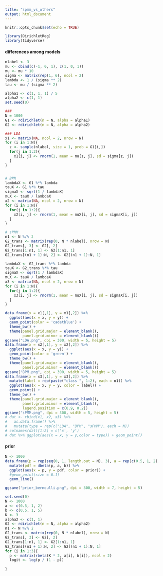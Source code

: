 ```yaml
---
title: "spmm_vs_others"
output: html_document
---
```


```r
knitr::opts_chunk$set(echo = TRUE)
```
```r
library(DirichletReg)
library(tidyverse)
```

#### differences among models
```r


nlabel <- 3
mu <- cbind(c(-1, 0, 1), c(1, 0, 1))
mu <- mu * 10
sigma <- matrix(rep(1, 6), ncol = 2)
lambda <- 1 / (sigma ** 2)
tau <- mu / (sigma ** 2)

alpha1 <- c(1, 1, 1) / 5
alpha2 <- c(1, 1)
set.seed(0)

###
N = 1000
G1 <- rdirichlet(n = N, alpha = alpha1)
G2 <- rdirichlet(n = N, alpha = alpha2)

### LDA
x1 <- matrix(NA, ncol = 2, nrow = N)
for (i in 1:N){
  z <- sample(nlabel, size = 1, prob = G1[i,])
  for(j in 1:2){
    x1[i, j] <- rnorm(1, mean = mu[z, j], sd = sigma[z, j])
  }
}


# BPM
lambdaX <- G1 %*% lambda
tauX <- G1 %*% tau
sigmaX <- sqrt(1 / lambdaX)
muX <- tauX / lambdaX
x2 <- matrix(NA, ncol = 2, nrow = N)
for (i in 1:N){
  for(j in 1:2){
    x2[i, j] <- rnorm(1, mean = muX[i, j], sd = sigmaX[i, j])
  }
}

# sPMM
n1 <- N %/% 2
G2_trans <- matrix(rep(0, N * nlabel), nrow = N)
G2_trans[, 3] <- G2[, 2]
G2_trans[1:n1, 1] <- G2[1:n1, 1] 
G2_trans[(n1 + 1):N, 2] <- G2[(n1 + 1):N, 1]

lambdaX <- G2_trans %*% lambda
tauX <- G2_trans %*% tau
sigmaX <- sqrt(1 / lambdaX)
muX <- tauX / lambdaX
x3 <- matrix(NA, ncol = 2, nrow = N)
for (i in 1:N){
  for(j in 1:2){
    x3[i, j] <- rnorm(1, mean = muX[i, j], sd = sigmaX[i, j])
  }
}

data.frame(x = x1[,1], y = x1[,2]) %>%
  ggplot(aes(x = x, y = y)) + 
  geom_point(color = 'cadetblue') + 
  theme_bw() +
  theme(panel.grid.major = element_blank(), 
        panel.grid.minor = element_blank())
ggsave("LDA.png", dpi = 300, width = 5, height = 5)
data.frame(x = x2[,1], y = x2[,2]) %>%
  ggplot(aes(x = x, y = y)) + 
  geom_point(color = 'green') + 
  theme_bw() + 
  theme(panel.grid.major = element_blank(), 
        panel.grid.minor = element_blank())
ggsave("BPM.png", dpi = 300, width = 5, height = 5)
data.frame(x = x3[,1], y = x3[,2]) %>%
  mutate(label = rep(paste("class ", 1:2), each = n1)) %>%
  ggplot(aes(x = x, y = y, color = label)) + 
  geom_point() + 
  theme_bw() + 
  theme(panel.grid.major = element_blank(), 
        panel.grid.minor = element_blank(),
        legend.position = c(0.9, 0.2))
ggsave("sPMM.png", dpi = 300, width = 5, height = 5)
# dat <- rbind(x1, x2, x3) %>% 
#   as.data.frame() %>%
#   mutate(type = rep(c("LDA", "BPM", "sPMM"), each = N)) 
# colnames(dat)[1:2] = c('x', 'y')
# dat %>% ggplot(aes(x = x, y = y,color = type)) + geom_point()

```

#### prior
```r
N <- 1000
data.frame(p = rep(seq(0, 1, length.out = N), 3), a = rep(c(0.5, 1, 2), each = N), b = rep(c(0.5, 1, 5), each = N), prior = rep(c("(0.5, 0.5)", "(1, 1)", "(2, 5)"), each = N)) %>%
  mutate(pdf = dbeta(p, a, b)) %>%
  ggplot(aes(x = p, y = pdf, color = prior)) +
  #geom_point(size = 0.1)
  geom_line()

ggsave("prior_bernoulli.png", dpi = 300, width = 7, height = 5)
```

```r
set.seed(0)
N <- 1000
a <- c(0.5, 1, 2)
b <- c(0.5, 1, 5)
K <- 3
alpha2 <- c(1, 1)
G2 <- rdirichlet(n = N, alpha = alpha2)
n1 <- N %/% 2
G2_trans <- matrix(rep(0, N * nlabel), nrow = N)
G2_trans[, 3] <- G2[, 2]
G2_trans[1:n1, 1] <- G2[1:n1, 1] 
G2_trans[(n1 + 1):N, 2] <- G2[(n1 + 1):N, 1]
for (i in 1:3){
  p <- matrix(rbeta(K * 2, a[i], b[i]), ncol = 2)
  logit <- log(p / (1 - p))
  
}
```

